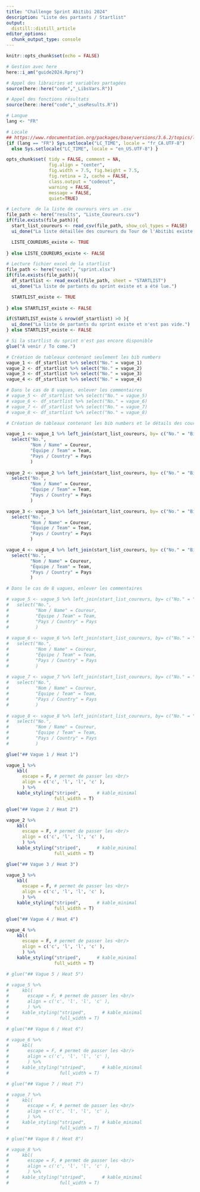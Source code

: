 ```yaml
---
title: "Challenge Sprint Abitibi 2024"
description: "Liste des partants / Startlist"
output:
  distill::distill_article
editor_options: 
  chunk_output_type: console
---
```


<!-- Pour render : rmarkdown::render_site('guide_sprint') -->

```r
knitr::opts_chunk$set(echo = FALSE)

# Gestion avec here
here::i_am("guide2024.Rproj")
```

```r
# Appel des librairies et variables partagées
source(here::here("code","_LibsVars.R"))

# Appel des fonctions résultats
source(here::here("code","_useResults.R"))

# Langue
lang <- "FR"

# Locale
## https://www.rdocumentation.org/packages/base/versions/3.6.2/topics/locales
{if (lang == "FR") Sys.setlocale("LC_TIME", locale = "fr_CA.UTF-8") 
  else Sys.setlocale("LC_TIME", locale = "en_US.UTF-8") }

opts_chunk$set( tidy = FALSE, comment = NA, 
                fig.align = "center",
                fig.width = 7.5, fig.height = 7.5,
                fig.retina = 2, cache = FALSE,
                class.output = "codeout",
                warning = FALSE,
                message = FALSE,
                quiet=TRUE)

```

```r

# Lecture  de la liste de coureurs vers un .csv
file_path <- here("results", "Liste_Coureurs.csv")
if(file.exists(file_path)){
  start_list_coureurs <- read_csv(file_path, show_col_types = FALSE)
  ui_done("La liste détaillée des coureurs du Tour de l'Abitibi existe et a été lue.")

  LISTE_COUREURS_existe <- TRUE
  
} else LISTE_COUREURS_existe <- FALSE

# Lecture fichier excel de la startlist
file_path <- here("excel", "sprint.xlsx")
if(file.exists(file_path)){
  df_startlist <- read_excel(file_path, sheet = "STARTLIST")
  ui_done("La liste de partants du sprint existe et a été lue.")

  STARTLIST_existe <- TRUE
  
} else STARTLIST_existe <- FALSE

if(STARTLIST_existe & nrow(df_startlist) >0 ){
  ui_done("La liste de partants du sprint existe et n'est pas vide.")
} else STARTLIST_existe <- FALSE

```



```r

# Si la startlist du sprint n'est pas encore disponible
glue("À venir / To come.")

```

```r

# Création de tableaux contenant seulement les bib numbers
vague_1 <- df_startlist %>% select("No." = vague_1)
vague_2 <- df_startlist %>% select("No." = vague_2)
vague_3 <- df_startlist %>% select("No." = vague_3)
vague_4 <- df_startlist %>% select("No." = vague_4)

# Dans le cas de 8 vagues, enlever les commentaires
# vague_5 <- df_startlist %>% select("No." = vague_5)
# vague_6 <- df_startlist %>% select("No." = vague_6)
# vague_7 <- df_startlist %>% select("No." = vague_7)
# vague_8 <- df_startlist %>% select("No." = vague_8)
```

```r

# Création de tableaux contenant les bib numbers et le détails des coureurs

vague_1 <- vague_1 %>% left_join(start_list_coureurs, by= c("No." = "Bib")) %>% 
  select("No.", 
         "Nom / Name" = Coureur,
         "Équipe / Team" = Team,
         "Pays / Country" = Pays
         )
  
vague_2 <- vague_2 %>% left_join(start_list_coureurs, by= c("No." = "Bib")) %>% 
  select("No.",
         "Nom / Name" = Coureur,
         "Équipe / Team" = Team,
         "Pays / Country" = Pays
         )

vague_3 <- vague_3 %>% left_join(start_list_coureurs, by= c("No." = "Bib")) %>% 
  select("No.",
         "Nom / Name" = Coureur,
         "Équipe / Team" = Team,
         "Pays / Country" = Pays
         )

vague_4 <- vague_4 %>% left_join(start_list_coureurs, by= c("No." = "Bib")) %>% 
  select("No.",
         "Nom / Name" = Coureur,
         "Équipe / Team" = Team,
         "Pays / Country" = Pays
         )

# Dans le cas de 8 vagues, enlever les commentaires

# vague_5 <- vague_5 %>% left_join(start_list_coureurs, by= c("No." = "Bib")) %>% 
#   select("No.", 
#          "Nom / Name" = Coureur,
#          "Équipe / Team" = Team,
#          "Pays / Country" = Pays
#          )
   
# vague_6 <- vague_6 %>% left_join(start_list_coureurs, by= c("No." = "Bib")) %>% 
#   select("No.",
#          "Nom / Name" = Coureur,
#          "Équipe / Team" = Team,
#          "Pays / Country" = Pays
#          )
 
# vague_7 <- vague_7 %>% left_join(start_list_coureurs, by= c("No." = "Bib")) %>% 
#   select("No.",
#          "Nom / Name" = Coureur,
#          "Équipe / Team" = Team,
#          "Pays / Country" = Pays
#          )
 
# vague_8 <- vague_8 %>% left_join(start_list_coureurs, by= c("No." = "Bib")) %>% 
#   select("No.",
#          "Nom / Name" = Coureur,
#          "Équipe / Team" = Team,
#          "Pays / Country" = Pays
#          )

```


```r

glue("## Vague 1 / Heat 1")

```


```r

vague_1 %>% 
    kbl(
      escape = F, # permet de passer les <br/>
      align = c('c', 'l', 'l', 'c' ),
      ) %>% 
    kable_styling("striped",      # kable_minimal
                  full_width = T) 
```

```r

glue("## Vague 2 / Heat 2")

```


```r

vague_2 %>% 
    kbl(
      escape = F, # permet de passer les <br/>
      align = c('c', 'l', 'l', 'c' ),
      ) %>% 
    kable_styling("striped",      # kable_minimal
                  full_width = T) 
```

```r

glue("## Vague 3 / Heat 3")

```


```r

vague_3 %>% 
    kbl(
      escape = F, # permet de passer les <br/>
      align = c('c', 'l', 'l', 'c' ),
      ) %>% 
    kable_styling("striped",      # kable_minimal
                  full_width = T) 
```

```r

glue("## Vague 4 / Heat 4")

```


```r

vague_4 %>% 
    kbl(
      escape = F, # permet de passer les <br/>
      align = c('c', 'l', 'l', 'c' ),
      ) %>% 
    kable_styling("striped",      # kable_minimal
                  full_width = T) 
```


<!-- Si besoins de plus de vagues, enlever les commentaires -->

```r

# glue("## Vague 5 / Heat 5")

```


```r

# vague_5 %>% 
#     kbl(
#       escape = F, # permet de passer les <br/>
#       align = c('c', 'l', 'l', 'c' ),
#       ) %>% 
#     kable_styling("striped",      # kable_minimal
#                   full_width = T) 
```

```r

# glue("## Vague 6 / Heat 6")

```


```r

# vague_6 %>% 
#     kbl(
#       escape = F, # permet de passer les <br/>
#       align = c('c', 'l', 'l', 'c' ),
#       ) %>% 
#     kable_styling("striped",      # kable_minimal
#                   full_width = T) 
```

```r

# glue("## Vague 7 / Heat 7")

```


```r

# vague_7 %>% 
#     kbl(
#       escape = F, # permet de passer les <br/>
#       align = c('c', 'l', 'l', 'c' ),
#       ) %>% 
#     kable_styling("striped",      # kable_minimal
#                   full_width = T) 
```

```r

# glue("## Vague 8 / Heat 8")

```


```r

# vague_8 %>% 
#     kbl(
#       escape = F, # permet de passer les <br/>
#       align = c('c', 'l', 'l', 'c' ),
#       ) %>% 
#     kable_styling("striped",      # kable_minimal
#                   full_width = T) 
```
